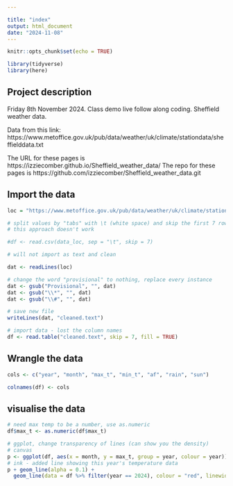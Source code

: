 ```yaml
---

title: "index"
output: html_document
date: "2024-11-08"
---
```


```r
knitr::opts_chunk$set(echo = TRUE)

library(tidyverse)
library(here)

```

## Project description
Friday 8th November 2024. Class demo live follow along coding. Sheffield weather data.

Data from this link: https://www.metoffice.gov.uk/pub/data/weather/uk/climate/stationdata/sheffielddata.txt

The URL for these pages is https://izziecomber.github.io/Sheffield_weather_data/
The repo for these pages is https://github.com/izziecomber/Sheffield_weather_data.git


## Import the data 
```r

loc = "https://www.metoffice.gov.uk/pub/data/weather/uk/climate/stationdata/sheffielddata.txt"

# split values by "tabs" with \t (white space) and skip the first 7 rows (description of data)
# this approach doesn't work 

#df <- read.csv(data_loc, sep = "\t", skip = 7)

# will not import as text and clean

dat <- readLines(loc)

# change the word "provisional" to nothing, replace every instance
dat <- gsub("Provisional", "", dat)
dat <- gsub("\\*", "", dat)
dat <- gsub("\\#", "", dat)

# save new file
writeLines(dat, "cleaned.text")

# import data - lost the column names 
df <- read.table("cleaned.text", skip = 7, fill = TRUE)


```


## Wrangle the data 
```r

cols <- c("year", "month", "max_t", "min_t", "af", "rain", "sun")

colnames(df) <- cols

```

## visualise the data 
```r

# need max temp to be a number, use as.numeric
df$max_t <- as.numeric(df$max_t)

# ggplot, change transparency of lines (can show you the density)
# canvas 
p <- ggplot(df, aes(x = month, y = max_t, group = year, colour = year))
# ink - added line showing this year's temperature data 
p + geom_line(alpha = 0.1) + 
  geom_line(data = df %>% filter(year == 2024), colour = "red", linewidth = 2)



```

